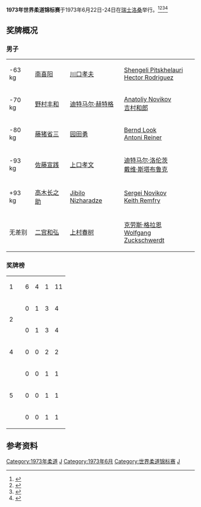 '''1973年世界柔道锦标赛'''于1973年6月22日-24日在[[瑞士|瑞士]][[洛桑|洛桑]]举行。<ref name=sportstt>{{cite web|title=Medal Table|url=http://www.the-sports.org/judo-world-championships-1973-results-medals-s21-c0-b0-g89-t2322-u69-v3.html|publisher=the-sports.org|accessdate=4 October 2013|archive-date=2014-03-11|archive-url=https://web.archive.org/web/20140311040811/http://www.the-sports.org/judo-world-championships-1973-results-medals-s21-c0-b0-g89-t2322-u69-v3.html|dead-url=no}}</ref><ref name=Lausanne>{{cite web|title=World Championships Lausanne, 1973, Switzerland|url=http://www.judoinside.com/event/view/27/|publisher=judoinside.com|accessdate=4 October 2013|archive-date=2016-03-04|archive-url=https://web.archive.org/web/20160304210309/http://www.judoinside.com/event/view/27/|dead-url=no}}</ref><ref name=yahoo>{{cite web|title=1973 World Judo Championships|url=http://video.search.yahoo.com/search/video?p=1973+World+Judo+Championships|publisher=yahoo.com|accessdate=4 October 2013|archive-date=2014-03-11|archive-url=https://web.archive.org/web/20140311043956/http://video.search.yahoo.com/search/video?p=1973+World+Judo+Championships|dead-url=no}}</ref><ref name=Thomas>{{cite web|last=Plavecz|first=Thomas|title=World Championships - Judoencyclopedia by Thomas Plavecz|url=http://judoencyclopedia.jimdo.com/world-championships/|publisher=judoencyclopedia.jimdo.com|accessdate=4 October 2013|archive-date=2019-05-29|archive-url=https://web.archive.org/web/20190529173848/https://judoencyclopedia.jimdo.com/world-championships/|dead-url=no}}</ref>

==奖牌概况==

===男子===
{| {{MedalistTable|type=项目}}
|-
|<nowiki>-63 kg</nowiki>
|{{flagicon|JPN}} [[南喜阳|南喜阳]]
|{{flagicon|JPN}} [[川口孝夫|川口孝夫]]
|{{flagicon|URS}} [[Shengeli_Pitskhelauri|Shengeli Pitskhelauri]] <br> {{flagicon|CUB}} [[Héctor_Rodríguez_(judoka)|Hector Rodriguez]]
|-
|<nowiki>-70 kg</nowiki>
|{{flagicon|JPN}} [[野村丰和|野村丰和]]
|{{flagicon|GDR}} [[迪特马尔·赫特格|迪特马尔·赫特格]]
|{{flagicon|URS}} [[Anatoliy_Novikov|Anatoliy Novikov]] <br> {{flagicon|JPN}} [[吉村和郎|吉村和郎]]
|-
|<nowiki>-80 kg</nowiki>
|{{flagicon|JPN}} [[藤猪省三|藤猪省三]]
|{{flagicon|JPN}} [[园田勇|园田勇]]
|{{flagicon|GDR}} [[Bernd_Look|Bernd Look]] <br> {{flagicon|POL}} [[Antoni_Reiner|Antoni Reiner]]
|-
|<nowiki>-93 kg</nowiki>
|{{flagicon|JPN}} [[佐藤宣践|佐藤宣践]]
|{{flagicon|JPN}} [[上口孝文|上口孝文]]
|{{flagicon|GDR}} [[迪特马尔·洛伦茨|迪特马尔·洛伦茨]] <br> {{flagicon|GBR}} [[戴维·斯塔布鲁克|戴维·斯塔布鲁克]]
|-
|<nowiki>+93 kg</nowiki>
|{{flagicon|JPN}} [[高木长之助|高木长之助]]
|{{flagicon|URS}} [[Jibilo_Nizharadze|Jibilo Nizharadze]]
|{{flagicon|URS}} [[Sergei_Novikov_(judo)|Sergei Novikov]] <br> {{flagicon|GBR}} [[Keith_Remfry|Keith Remfry]]
|-
|无差别
|{{flagicon|JPN}} [[二宫和弘|二宫和弘]]
|{{flagicon|JPN}} [[上村春树|上村春树]]
|{{flagicon|GER}} [[克劳斯·格拉恩|克劳斯·格拉恩]] <br> {{flagicon|GDR}} [[Wolfgang_Zuckschwerdt|Wolfgang Zuckschwerdt]]
|}

=== 奖牌榜 ===
{| {{RankedMedalTable}}
|-
| 1 || align="left"|{{flagcountry|JPN}} || 6 || 4 || 1 || 11
|-
| rowspan=2| 2 || align="left"|{{flagcountry|GDR}} || 0 || 1 || 3 || 4
|-
| align="left"|{{flagcountry|URS}} || 0 || 1 || 3 || 4
|-
| 4 || align="left"|{{flagcountry|GBR}} || 0 || 0 || 2 || 2
|-
| rowspan=3| 5 || align="left"|{{flagcountry|GER}} || 0 || 0 || 1 || 1
|-
| align="left"|{{flagcountry|POL}} || 0 || 0 || 1 || 1
|-
| align="left"|{{flagcountry|CUB}} || 0 || 0 || 1 || 1
|}

==参考资料==
{{Reflist}}

{{WC Judo}}

[[Category:1973年柔道|Category:1973年柔道]]
[[Category:1973年瑞士体育|J]]
[[Category:1973年6月|Category:1973年6月]]
[[Category:世界柔道锦标赛|Category:世界柔道锦标赛]]
[[Category:瑞士举办的国际体育赛事|J]]